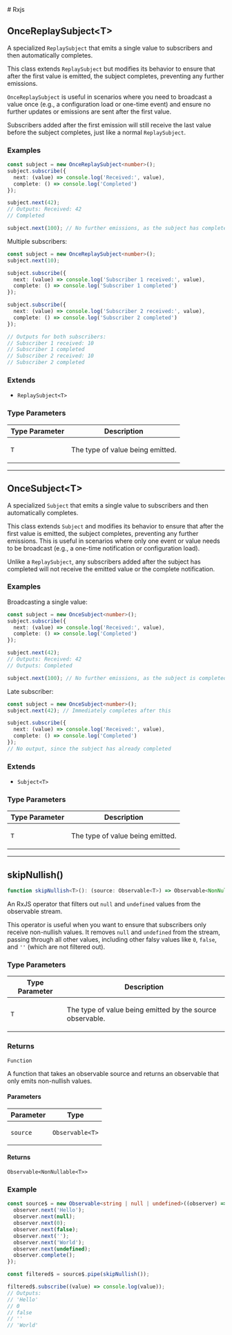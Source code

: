 
[//]: # (Do not edit directly)
[//]: # (Generated by the Cocokits TypeDoc custom theme on Thu Sep 26 2024 23:01:08 GMT+0200)



<Meta title='Utils/Rxjs'/>
<MdxDocPage groupTitle='Utils' toc={tocItems} utilsPage={true} hideCckThemeSwitcher={true}>
# Rxjs

## OnceReplaySubject\<T\>

A specialized `ReplaySubject` that emits a single value to subscribers and then automatically completes.

This class extends `ReplaySubject` but modifies its behavior to ensure that after the first value is emitted,
the subject completes, preventing any further emissions.

`OnceReplaySubject` is useful in scenarios where you need to broadcast a value once (e.g., a configuration load or
one-time event) and ensure no further updates or emissions are sent after the first value.

Subscribers added after the first emission will still receive the last value before the subject completes,
just like a normal `ReplaySubject`.

### Examples

```typescript
const subject = new OnceReplaySubject<number>();
subject.subscribe({
  next: (value) => console.log('Received:', value),
  complete: () => console.log('Completed')
});

subject.next(42);
// Outputs: Received: 42
// Completed

subject.next(100); // No further emissions, as the subject has completed
```

Multiple subscribers:
```typescript
const subject = new OnceReplaySubject<number>();
subject.next(10);

subject.subscribe({
  next: (value) => console.log('Subscriber 1 received:', value),
  complete: () => console.log('Subscriber 1 completed')
});

subject.subscribe({
  next: (value) => console.log('Subscriber 2 received:', value),
  complete: () => console.log('Subscriber 2 completed')
});

// Outputs for both subscribers:
// Subscriber 1 received: 10
// Subscriber 1 completed
// Subscriber 2 received: 10
// Subscriber 2 completed
```

### Extends

- `ReplaySubject<T>`

### Type Parameters

<table class="arg-type-table">
<thead>
<tr>
<th>Type Parameter</th>
<th>Description</th>
</tr>
</thead>
<tbody>
<tr>
<td>

`T`

</td>
<td>

The type of value being emitted.

</td>
</tr>
</tbody>
</table>

***

## OnceSubject\<T\>

A specialized `Subject` that emits a single value to subscribers and then automatically completes.

This class extends `Subject` and modifies its behavior to ensure that after the first value is emitted,
the subject completes, preventing any further emissions. This is useful in scenarios where only one
event or value needs to be broadcast (e.g., a one-time notification or configuration load).

Unlike a `ReplaySubject`, any subscribers added after the subject has completed will not receive the emitted value
or the complete notification.

### Examples

Broadcasting a single value:
```typescript
const subject = new OnceSubject<number>();
subject.subscribe({
  next: (value) => console.log('Received:', value),
  complete: () => console.log('Completed')
});

subject.next(42);
// Outputs: Received: 42
// Outputs: Completed

subject.next(100); // No further emissions, as the subject is completed
```

Late subscriber:
```typescript
const subject = new OnceSubject<number>();
subject.next(42); // Immediately completes after this

subject.subscribe({
  next: (value) => console.log('Received:', value),
  complete: () => console.log('Completed')
});
// No output, since the subject has already completed
```

### Extends

- `Subject<T>`

### Type Parameters

<table class="arg-type-table">
<thead>
<tr>
<th>Type Parameter</th>
<th>Description</th>
</tr>
</thead>
<tbody>
<tr>
<td>

`T`

</td>
<td>

The type of value being emitted.

</td>
</tr>
</tbody>
</table>

***

## skipNullish()

```ts
function skipNullish<T>(): (source: Observable<T>) => Observable<NonNullable<T>>
```

An RxJS operator that filters out `null` and `undefined` values from the observable stream.

This operator is useful when you want to ensure that subscribers only receive non-nullish values.
It removes `null` and `undefined` from the stream, passing through all other values, including other
falsy values like `0`, `false`, and `''` (which are not filtered out).

### Type Parameters

<table class="arg-type-table">
<thead>
<tr>
<th>Type Parameter</th>
<th>Description</th>
</tr>
</thead>
<tbody>
<tr>
<td>

`T`

</td>
<td>

The type of value being emitted by the source observable.

</td>
</tr>
</tbody>
</table>

### Returns

`Function`

A function that takes an observable source and returns an observable that only emits non-nullish values.

#### Parameters

<table class="arg-type-table">
<thead>
<tr>
<th>Parameter</th>
<th>Type</th>
</tr>
</thead>
<tbody>
<tr>
<td>

`source`

</td>
<td>

`Observable<T>`

</td>
</tr>
</tbody>
</table>

#### Returns

`Observable<NonNullable<T>>`

### Example

```typescript
const source$ = new Observable<string | null | undefined>((observer) => {
  observer.next('Hello');
  observer.next(null);
  observer.next(0);
  observer.next(false);
  observer.next('');
  observer.next('World');
  observer.next(undefined);
  observer.complete();
});

const filtered$ = source$.pipe(skipNullish());

filtered$.subscribe((value) => console.log(value));
// Outputs:
// 'Hello'
// 0
// false
// ''
// 'World'
```

</MdxDocPage>
